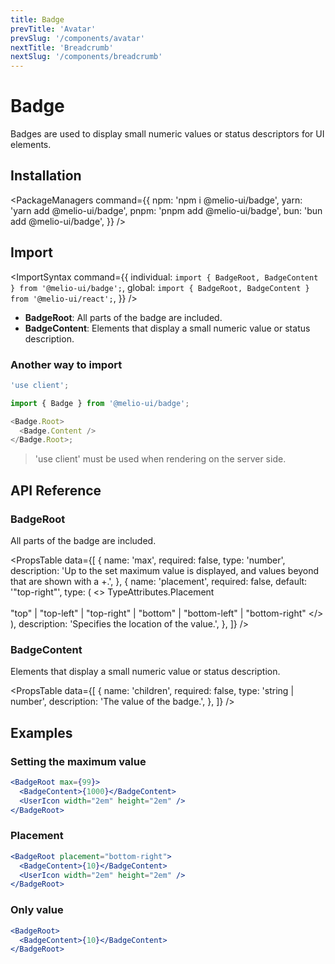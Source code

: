 ```yaml
---
title: Badge
prevTitle: 'Avatar'
prevSlug: '/components/avatar'
nextTitle: 'Breadcrumb'
nextSlug: '/components/breadcrumb'
---
```


# Badge

<Description>
  Badges are used to display small numeric values or status descriptors for UI elements.
</Description>

<DemoContainer>
  <BadgeDemo />
  <DemoCodeBlock component="badge" />
</DemoContainer>

## Installation

<PackageManagers
  command={{
    npm: 'npm i @melio-ui/badge',
    yarn: 'yarn add @melio-ui/badge',
    pnpm: 'pnpm add @melio-ui/badge',
    bun: 'bun add @melio-ui/badge',
  }}
/>

## Import

<ImportSyntax
  command={{
    individual: `import { BadgeRoot, BadgeContent } from '@melio-ui/badge';`,
    global: `import { BadgeRoot, BadgeContent } from '@melio-ui/react';`,
  }}
/>

- **BadgeRoot**: All parts of the badge are included.
- **BadgeContent**: Elements that display a small numeric value or status description.

### Another way to import

```js
'use client';

import { Badge } from '@melio-ui/badge';

<Badge.Root>
  <Badge.Content />
</Badge.Root>;
```

> 'use client' must be used when rendering on the server side.

## API Reference

### BadgeRoot

All parts of the badge are included.

<PropsTable
  data={[
    {
      name: 'max',
      required: false,
      type: 'number',
      description:
        'Up to the set maximum value is displayed, and values beyond that are shown with a +.',
    },
    {
      name: 'placement',
      required: false,
      default: '"top-right"',
      type: (
        <>
          TypeAttributes.Placement
          <br />
          <br />
          "top" | "top-left" | "top-right" | "bottom" | "bottom-left" | "bottom-right"
        </>
      ),
      description: 'Specifies the location of the value.',
    },
  ]}
/>

### BadgeContent

Elements that display a small numeric value or status description.

<PropsTable
  data={[
    {
      name: 'children',
      required: false,
      type: 'string | number',
      description: 'The value of the badge.',
    },
  ]}
/>

## Examples

### Setting the maximum value

```jsx
<BadgeRoot max={99}>
  <BadgeContent>{1000}</BadgeContent>
  <UserIcon width="2em" height="2em" />
</BadgeRoot>
```

### Placement

```jsx
<BadgeRoot placement="bottom-right">
  <BadgeContent>{10}</BadgeContent>
  <UserIcon width="2em" height="2em" />
</BadgeRoot>
```

### Only value

```jsx
<BadgeRoot>
  <BadgeContent>{10}</BadgeContent>
</BadgeRoot>
```
